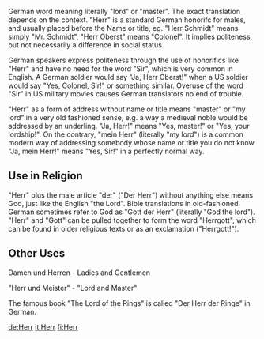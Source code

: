 German word meaning literally "lord" or "master". The exact translation depends on the context. "Herr" is a standard German honorifc for males, and usually placed before the Name or title, eg. "Herr Schmidt" means simply "Mr. Schmidt", "Herr Oberst" means "Colonel". It implies politeness, but not necessarily a difference in social status. 

German speakers express politeness through the use of honorifics like "Herr" and have no need for the word "Sir", which is very common in English. A German soldier would say "Ja, Herr Oberst!" when a US soldier would say "Yes, Colonel, Sir!" or something similar. Overuse of the word "Sir" in US military movies causes German translators no end of trouble. 

"Herr" as a form of address without name or title means "master" or "my lord" in a very old fashioned sense, e.g. a way a medieval noble would be addressed by an underling. "Ja, Herr!" means "Yes, master!" or "Yes, your lordship!". On the contrary, "mein Herr" (literally "my lord") is a common modern way of addressing somebody whose name or title you do not know. "Ja, mein Herr!" means "Yes, Sir!" in a perfectly normal way. 

== Use in Religion ==

"Herr" plus the male article "der" ("Der Herr") without anything else means God, just like the English "the Lord". Bible translations in old-fashioned German sometimes refer to God as "Gott der Herr" (literally "God the lord"). "Herr" and "Gott" can be pulled together to form the word "Herrgott", which can be found in older religious texts or as an exclamation ("Herrgott!").

== Other Uses ==

Damen und Herren - Ladies and Gentlemen  

"Herr und Meister" - "Lord and Master"

The famous book "The Lord of the Rings" is called "Der Herr der Ringe" in German.

{{rfc}}

[[de:Herr]]
[[it:Herr]]
[[fi:Herr]]